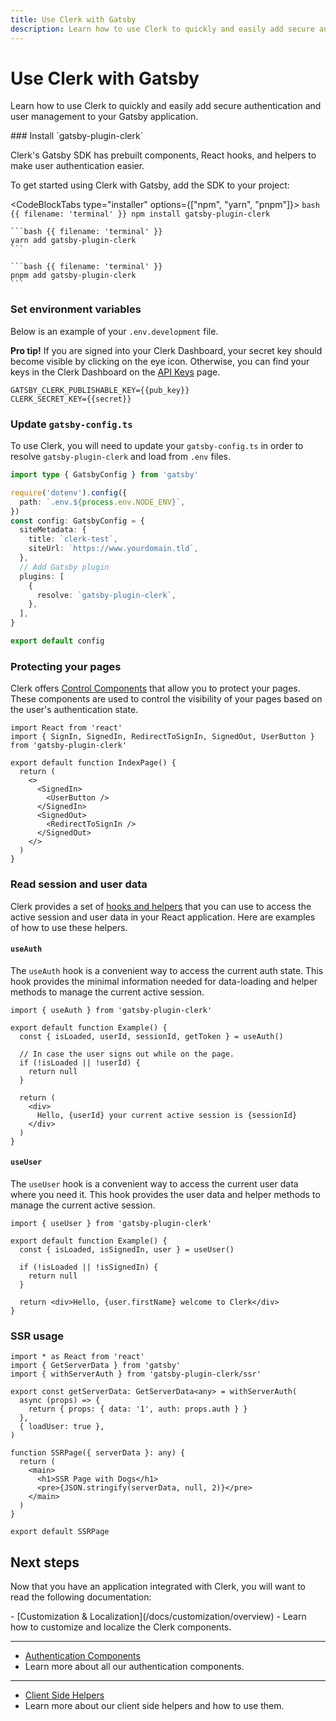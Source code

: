 ```yaml
---
title: Use Clerk with Gatsby
description: Learn how to use Clerk to quickly and easily add secure authentication and user management to your Gatsby application.
---
```


# Use Clerk with Gatsby

Learn how to use Clerk to quickly and easily add secure authentication and user management to your Gatsby application.

<Steps>
  ### Install `gatsby-plugin-clerk`

  Clerk's Gatsby SDK has prebuilt components, React hooks, and helpers to make user authentication easier.

  To get started using Clerk with Gatsby, add the SDK to your project:

  <CodeBlockTabs type="installer" options={["npm", "yarn", "pnpm"]}>
    ```bash {{ filename: 'terminal' }}
    npm install gatsby-plugin-clerk
    ```

    ```bash {{ filename: 'terminal' }}
    yarn add gatsby-plugin-clerk
    ```

    ```bash {{ filename: 'terminal' }}
    pnpm add gatsby-plugin-clerk
    ```
  </CodeBlockTabs>

  ### Set environment variables

  Below is an example of your `.env.development` file.

  **Pro tip!** If you are signed into your Clerk Dashboard, your secret key should become visible by clicking on the eye icon. Otherwise, you can find your keys in the Clerk Dashboard on the [API Keys](https://dashboard.clerk.com/last-active?path=api-keys) page.

  ```env {{ filename: '.env.development' }}
  GATSBY_CLERK_PUBLISHABLE_KEY={{pub_key}}
  CLERK_SECRET_KEY={{secret}}
  ```

  ### Update `gatsby-config.ts`

  To use Clerk, you will need to update your `gatsby-config.ts` in order to resolve `gatsby-plugin-clerk` and load from `.env` files.

  ```ts {{ filename: 'gatsby-config.ts' }}
  import type { GatsbyConfig } from 'gatsby'

  require('dotenv').config({
    path: `.env.${process.env.NODE_ENV}`,
  })
  const config: GatsbyConfig = {
    siteMetadata: {
      title: `clerk-test`,
      siteUrl: `https://www.yourdomain.tld`,
    },
    // Add Gatsby plugin
    plugins: [
      {
        resolve: `gatsby-plugin-clerk`,
      },
    ],
  }

  export default config
  ```

  ### Protecting your pages

  Clerk offers [Control Components](/docs/components/overview) that allow you to protect your pages. These components are used to control the visibility of your pages based on the user's authentication state.

  ```tsx {{ filename: 'src/pages/index.tsx' }}
  import React from 'react'
  import { SignIn, SignedIn, RedirectToSignIn, SignedOut, UserButton } from 'gatsby-plugin-clerk'

  export default function IndexPage() {
    return (
      <>
        <SignedIn>
          <UserButton />
        </SignedIn>
        <SignedOut>
          <RedirectToSignIn />
        </SignedOut>
      </>
    )
  }
  ```

  ### Read session and user data

  Clerk provides a set of [hooks and helpers](/docs/references/react/use-user) that you can use to access the active session and user data in your React application. Here are examples of how to use these helpers.

  #### `useAuth`

  The `useAuth` hook is a convenient way to access the current auth state. This hook provides the minimal information needed for data-loading and helper methods to manage the current active session.

  ```tsx {{ filename: 'src/pages/example.tsx' }}
  import { useAuth } from 'gatsby-plugin-clerk'

  export default function Example() {
    const { isLoaded, userId, sessionId, getToken } = useAuth()

    // In case the user signs out while on the page.
    if (!isLoaded || !userId) {
      return null
    }

    return (
      <div>
        Hello, {userId} your current active session is {sessionId}
      </div>
    )
  }
  ```

  #### `useUser`

  The `useUser` hook is a convenient way to access the current user data where you need it. This hook provides the user data and helper methods to manage the current active session.

  ```tsx {{ filename: 'src/pages/example.tsx' }}
  import { useUser } from 'gatsby-plugin-clerk'

  export default function Example() {
    const { isLoaded, isSignedIn, user } = useUser()

    if (!isLoaded || !isSignedIn) {
      return null
    }

    return <div>Hello, {user.firstName} welcome to Clerk</div>
  }
  ```

  ### SSR usage

  ```tsx {{ filename: 'src/pages/SSRPage.tsx' }}
  import * as React from 'react'
  import { GetServerData } from 'gatsby'
  import { withServerAuth } from 'gatsby-plugin-clerk/ssr'

  export const getServerData: GetServerData<any> = withServerAuth(
    async (props) => {
      return { props: { data: '1', auth: props.auth } }
    },
    { loadUser: true },
  )

  function SSRPage({ serverData }: any) {
    return (
      <main>
        <h1>SSR Page with Dogs</h1>
        <pre>{JSON.stringify(serverData, null, 2)}</pre>
      </main>
    )
  }

  export default SSRPage
  ```
</Steps>

## Next steps

Now that you have an application integrated with Clerk, you will want to read the following documentation:

<Cards>
  - [Customization & Localization](/docs/customization/overview)
  - Learn how to customize and localize the Clerk components.

  ---

  - [Authentication Components](/docs/components/authentication/sign-in)
  - Learn more about all our authentication components.

  ---

  - [Client Side Helpers](/docs/references/react/use-user)
  - Learn more about our client side helpers and how to use them.
</Cards>
